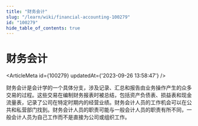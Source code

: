 ```yaml
---
title: "财务会计"
slug: "/learn/wiki/financial-accounting-100279"
id: "100279"
hide_table_of_contents: true
---
```



# 财务会计

<ArticleMeta id={100279} updatedAt={'2023-09-26 13:58:47'} />
<div className='border-solid border-b border-t-0 my-4 border-[var(--ifm-color-gray-300)]' />

财务会计是会计学的一个具体分支，涉及记录、汇总和报告由业务操作产生的众多交易的过程。这些交易在编制财务报表时被总结，包括资产负债表、损益表和现金流量表，记录了公司在特定时期内的经营业绩。财务会计人员的工作机会可以在公共和私营部门找到。财务会计人员的职责可能与一般会计人员的职责有所不同，一般会计人员为自己工作而不是直接为公司或组织工作。
